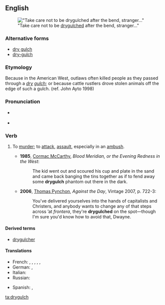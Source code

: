 {{was wotd|2010|September|9}}
==English==
[[File:DryForkDome.jpg|thumb|"Take care not to be [[drygulched]] after the bend, stranger..."]]

===Alternative forms===
*[[dry gulch]]
*[[dry-gulch]]

===Etymology===
Because in the American West, outlaws often killed people as they passed through a ''[[dry]] [[gulch]]''; or because cattle rustlers drove stolen animals off the edge of such a gulch.  (ref. John Ayto 1998)

===Pronunciation===
* {{a|US}} {{IPA|/ˈdɹaɪ.ɡʌltʃ/}}
* {{audio|en-us-drygulch.ogg|Audio (US)}}

===Verb===
{{en-verb|drygulch|es}}

# {{US|slang}} To [[murder]]; to [[attack]], [[assault]], especially in an [[ambush]].
#* '''1985''', [[w:Cormac McCarthy|Cormac McCarthy]], ''Blood Meridian, or the Evening Redness in the West'':
#*: The kid went out and scoured his cup and plate in the sand and came back banging the tins together as if to fend away some '''drygulch''' phantom out there in the dark.
#* '''2006''', [[w:Thomas Pynchon|Thomas Pynchon]], ''Against the Day'', Vintage 2007, p. 722-3:
#*: You've delivered yourselves into the hands of capitalists and Christers, and anybody wants to change any of that steps across ’at ''frontera'', they're '''drygulched''' on the spot—though I'm sure you'd know how to avoid that, Dwayne.

====Derived terms====
* [[drygulcher]]

====Translations====
{{trans-top|slang: to murder, attack, assault, ambush}}
* French: {{t+|fr|sécher}}, {{t+|fr|descendre}}, {{t+|fr|zigouiller}}, {{t|fr|estourbir}}, {{t|fr|couiquer}}, {{t|fr|flinguer}}
* German: {{t|de|abmurksen}}, {{t+|de|überfallen}}
* Italian: {{t|it|far fuori}}
* Russian: {{t|ru|нападать}}
{{trans-mid}}
* Spanish: {{t|es|apiolar}}, {{t|es|cargarse}}
{{trans-bottom}}

[[ta:drygulch]]